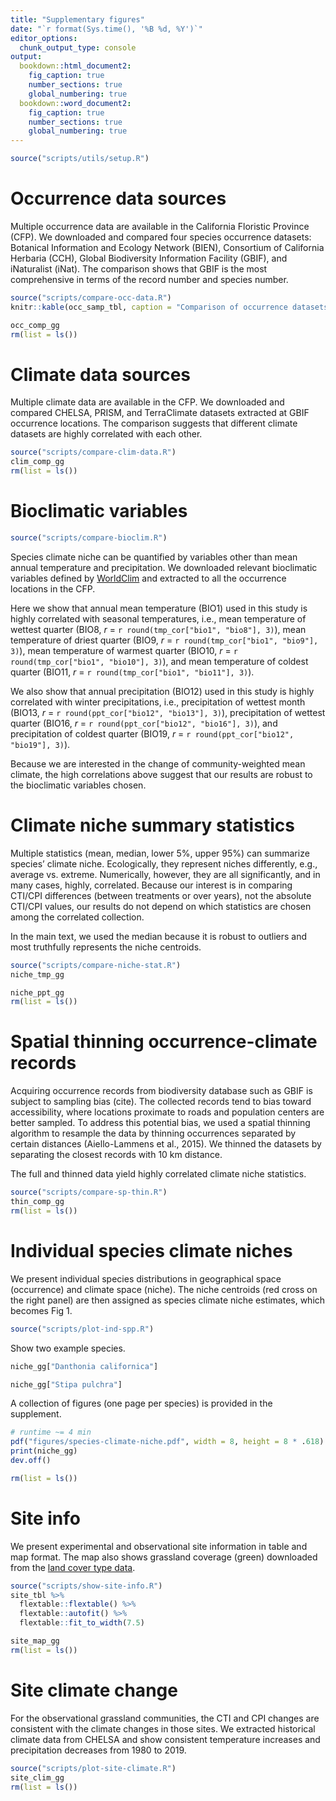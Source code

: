 ```yaml
---
title: "Supplementary figures"
date: "`r format(Sys.time(), '%B %d, %Y')`"
editor_options: 
  chunk_output_type: console
output:
  bookdown::html_document2: 
    fig_caption: true
    number_sections: true
    global_numbering: true
  bookdown::word_document2: 
    fig_caption: true
    number_sections: true
    global_numbering: true
---
```


```r
source("scripts/utils/setup.R")
```

# Occurrence data sources

Multiple occurrence data are available in the California Floristic Province (CFP). We downloaded and compared four species occurrence datasets: Botanical Information and Ecology Network (BIEN), Consortium of California Herbaria (CCH), Global Biodiversity Information Facility (GBIF), and iNaturalist (iNat). The comparison shows that GBIF is the most comprehensive in terms of the record number and species number.

```r
source("scripts/compare-occ-data.R")
knitr::kable(occ_samp_tbl, caption = "Comparison of occurrence datasets.")
```

```r
occ_comp_gg
rm(list = ls())
```

# Climate data sources

Multiple climate data are available in the CFP. We downloaded and compared CHELSA, PRISM, and TerraClimate datasets extracted at GBIF occurrence locations. The comparison suggests that different climate datasets are highly correlated with each other.

```r
source("scripts/compare-clim-data.R")
clim_comp_gg
rm(list = ls())
```

# Bioclimatic variables

```r
source("scripts/compare-bioclim.R")
```

Species climate niche can be quantified by variables other than mean annual temperature and precipitation. We downloaded relevant bioclimatic variables defined by [WorldClim](https://www.worldclim.org/data/bioclim.html) and extracted to all the occurrence locations in the CFP. 

Here we show that annual mean temperature (BIO1) used in this study is highly correlated with seasonal temperatures, i.e., mean temperature of wettest quarter (BIO8, *r* = `r round(tmp_cor["bio1", "bio8"], 3)`), mean temperature of driest quarter (BIO9, *r* = `r round(tmp_cor["bio1", "bio9"], 3)`), mean temperature of warmest quarter (BIO10, *r* = `r round(tmp_cor["bio1", "bio10"], 3)`), and mean temperature of coldest quarter (BIO11, *r* = `r round(tmp_cor["bio1", "bio11"], 3)`).

We also show that annual precipitation (BIO12) used in this study is highly correlated with winter precipitations, i.e., precipitation of wettest month (BIO13, *r* = `r round(ppt_cor["bio12", "bio13"], 3)`), precipitation of wettest quarter (BIO16, *r* = `r round(ppt_cor["bio12", "bio16"], 3)`), and precipitation of coldest quarter (BIO19, *r* = `r round(ppt_cor["bio12", "bio19"], 3)`).

Because we are interested in the change of community-weighted mean climate, the high correlations above suggest that our results are robust to the bioclimatic variables chosen. 

# Climate niche summary statistics

Multiple statistics (mean, median, lower 5%, upper 95%) can summarize species' climate niche. Ecologically, they represent niches differently, e.g., average vs. extreme. Numerically, however, they are all significantly, and in many cases, highly, correlated. Because our interest is in comparing CTI/CPI differences (between treatments or over years), not the absolute CTI/CPI values, our results do not depend on which statistics are chosen among the correlated collection.

In the main text, we used the median because it is robust to outliers and most truthfully represents the niche centroids.

```r
source("scripts/compare-niche-stat.R")
niche_tmp_gg
```

```r
niche_ppt_gg
rm(list = ls())
```

# Spatial thinning occurrence-climate records

Acquiring occurrence records from biodiversity database such as GBIF is subject to sampling bias (cite). The collected records tend to bias toward accessibility, where locations proximate to roads and population centers are better sampled. To address this potential bias, we used a spatial thinning algorithm to resample the data by thinning occurrences separated by certain distances (Aiello-Lammens et al., 2015). We thinned the datasets by separating the closest records with 10 km distance.

The full and thinned data yield highly correlated climate niche statistics.

```r
source("scripts/compare-sp-thin.R")
thin_comp_gg
rm(list = ls())
```

# Individual species climate niches

We present individual species distributions in geographical space (occurrence) and climate space (niche). The niche centroids (red cross on the right panel) are then assigned as species climate niche estimates, which becomes Fig 1.

```r
source("scripts/plot-ind-spp.R")
```

Show two example species.

```r
niche_gg["Danthonia californica"]
```

```r
niche_gg["Stipa pulchra"]
```

A collection of figures (one page per species) is provided in the supplement.

```r
# runtime ~= 4 min
pdf("figures/species-climate-niche.pdf", width = 8, height = 8 * .618)
print(niche_gg)
dev.off()
```

```r
rm(list = ls())
```

# Site info

We present experimental and observational site information in table and map format. The map also shows grassland coverage (green) downloaded from the [land cover type data](https://lpdaac.usgs.gov/products/mcd12c1v006/).

```r
source("scripts/show-site-info.R")
site_tbl %>%
  flextable::flextable() %>%
  flextable::autofit() %>%
  flextable::fit_to_width(7.5)
```

```r
site_map_gg
rm(list = ls())
```

# Site climate change

For the observational grassland communities, the CTI and CPI changes are consistent with the climate changes in those sites. We extracted historical climate data from CHELSA and show consistent temperature increases and precipitation decreases from 1980 to 2019.

```r
source("scripts/plot-site-climate.R")
site_clim_gg
rm(list = ls())
```
